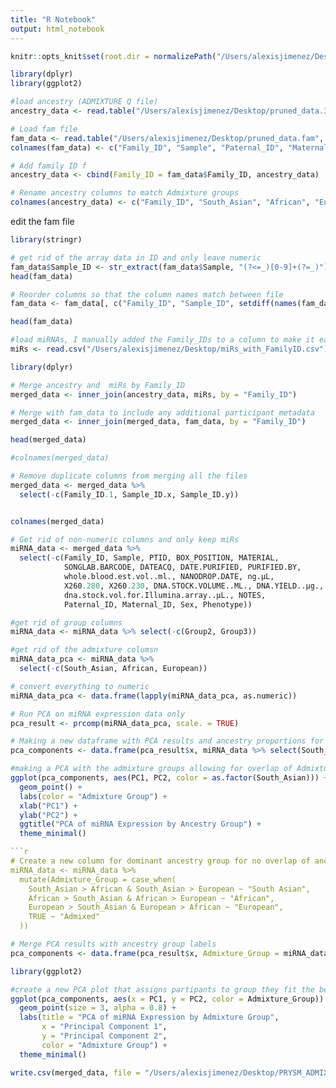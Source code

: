 ```yaml
---
title: "R Notebook"
output: html_notebook
---
```

```r
knitr::opts_knit$set(root.dir = normalizePath("/Users/alexisjimenez/Desktop")) 
```

```r
library(dplyr)
library(ggplot2)

#load ancestry (ADMIXTURE Q file)
ancestry_data <- read.table("/Users/alexisjimenez/Desktop/pruned_data.3.Q", header=FALSE)

# Load fam file 
fam_data <- read.table("/Users/alexisjimenez/Desktop/pruned_data.fam", header=FALSE)
colnames(fam_data) <- c("Family_ID", "Sample", "Paternal_ID", "Maternal_ID", "Sex", "Phenotype")

# Add family ID f
ancestry_data <- cbind(Family_ID = fam_data$Family_ID, ancestry_data)

# Rename ancestry columns to match Admixture groups
colnames(ancestry_data) <- c("Family_ID", "South_Asian", "African", "European")

```
edit the fam file 
```r

library(stringr)

# get rid of the array data in ID and only leave numeric 
fam_data$Sample_ID <- str_extract(fam_data$Sample, "(?<=_)[0-9]+(?=_)")
head(fam_data)

# Reorder columns so that the column names match between file 
fam_data <- fam_data[, c("Family_ID", "Sample_ID", setdiff(names(fam_data), c("Sample_ID", "Family_ID")))]

head(fam_data)

```

```r
#load miRNAs, I manually added the Family_IDs to a column to make it easier to merge the data 
miRs <- read.csv("/Users/alexisjimenez/Desktop/miRs_with_FamilyID.csv")


```


```r
library(dplyr)

# Merge ancestry and  miRs by Family_ID
merged_data <- inner_join(ancestry_data, miRs, by = "Family_ID")

# Merge with fam_data to include any additional participant metadata
merged_data <- inner_join(merged_data, fam_data, by = "Family_ID")

head(merged_data)

#colnames(merged_data)

```

```r
# Remove duplicate columns from merging all the files 
merged_data <- merged_data %>%
  select(-c(Family_ID.1, Sample_ID.x, Sample_ID.y))


colnames(merged_data)

```
```r
# Get rid of non-numeric columns and only keep miRs
miRNA_data <- merged_data %>%
  select(-c(Family_ID, Sample, PTID, BOX_POSITION, MATERIAL, 
            SONGLAB.BARCODE, DATEACQ, DATE.PURIFIED, PURIFIED.BY, 
            whole.blood.est.vol..ml., NANODROP.DATE, ng.µL, 
            X260.280, X260.230, DNA.STOCK.VOLUME..ML., DNA.YIELD..µg., 
            dna.stock.vol.for.Illumina.array..µL., NOTES, 
            Paternal_ID, Maternal_ID, Sex, Phenotype))

#get rid of group columns 
miRNA_data <- miRNA_data %>% select(-c(Group2, Group3))

#get rid of the admixture columsn
miRNA_data_pca <- miRNA_data %>%
  select(-c(South_Asian, African, European))

# convert everything to numeric 
miRNA_data_pca <- data.frame(lapply(miRNA_data_pca, as.numeric))

# Run PCA on miRNA expression data only
pca_result <- prcomp(miRNA_data_pca, scale. = TRUE)


```

```r
# Making a new dataframe with PCA results and ancestry proportions for visualization
pca_components <- data.frame(pca_result$x, miRNA_data %>% select(South_Asian, African, European))

```


```r
#making a PCA with the admixture groups allowing for overlap of Admixture groups 
ggplot(pca_components, aes(PC1, PC2, color = as.factor(South_Asian))) +
  geom_point() +
  labs(color = "Admixture Group") +
  xlab("PC1") +
  ylab("PC2") +
  ggtitle("PCA of miRNA Expression by Ancestry Group") +
  theme_minimal()

```
```r


```r
# Create a new column for dominant ancestry group for no overlap of ancestry groups 
miRNA_data <- miRNA_data %>%
  mutate(Admixture_Group = case_when(
    South_Asian > African & South_Asian > European ~ "South Asian",
    African > South_Asian & African > European ~ "African",
    European > South_Asian & European > African ~ "European",
    TRUE ~ "Admixed" 
  ))

```

```r
# Merge PCA results with ancestry group labels
pca_components <- data.frame(pca_result$x, Admixture_Group = miRNA_data$Admixture_Group)

```

```r
library(ggplot2)

#create a new PCA plot that assigns partipants to group they fit the best in 
ggplot(pca_components, aes(x = PC1, y = PC2, color = Admixture_Group)) +
  geom_point(size = 3, alpha = 0.8) +
  labs(title = "PCA of miRNA Expression by Admixture Group",
       x = "Principal Component 1",
       y = "Principal Component 2",
       color = "Admixture Group") +
  theme_minimal()

```

```r
write.csv(merged_data, file = "/Users/alexisjimenez/Desktop/PRYSM_ADMIXTURE_miRNA.csv", row.names = FALSE)

```

